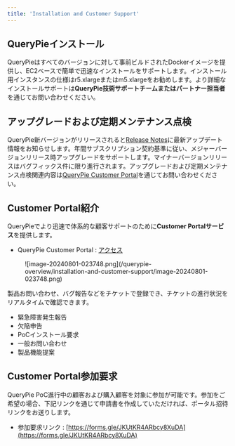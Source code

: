 ```yaml
---
title: 'Installation and Customer Support'
---
```


## QueryPieインストール

QueryPieはすべてのバージョンに対して事前ビルドされたDockerイメージを提供し、EC2ベースで簡単で迅速なインストールをサポートします。インストール用インスタンスの仕様はr5.xlargeまたはm5.xlargeをお勧めします。より詳細なインストールサポートは**QueryPie技術サポートチームまたはパートナー担当者**を通じてお問い合わせください。


## アップグレードおよび定期メンテナンス点検

QueryPie新バージョンがリリースされると[Release Notes](../release-notes)に最新アップデート情報をお知らせします。年間サブスクリプション契約基準に従い、メジャーバージョンリリース時アップグレードをサポートします。マイナーバージョンリリースはバグフィックス件に限り進行されます。アップグレードおよび定期メンテナンス点検関連内容は[QueryPie Customer Portal](https://chequer.atlassian.net/servicedesk/customer/portals)を通じてお問い合わせください。


## Customer Portal紹介

QueryPieでより迅速で体系的な顧客サポートのために**Customer Portalサービス**を提供します。

* QueryPie Customer Portal : [アクセス](https://chequer.atlassian.net/servicedesk/customer/)

<figure data-layout="center" data-align="center">
![image-20240801-023748.png](/querypie-overview/installation-and-customer-support/image-20240801-023748.png)
</figure>

製品お問い合わせ、バグ報告などをチケットで登録でき、チケットの進行状況をリアルタイムで確認できます。

* 緊急障害発生報告
* 欠陥申告 
* PoCインストール要求 
* 一般お問い合わせ
* 製品機能提案 


## Customer Portal参加要求

QueryPie PoC進行中の顧客および購入顧客を対象に参加が可能です。参加をご希望の場合、下記リンクを通じて申請書を作成していただければ、ポータル招待リンクをお送りします。

* 参加要求リンク : [https://forms.gle/JKUtKR4ARbcy8XuDA](https://forms.gle/JKUtKR4ARbcy8XuDA) 


